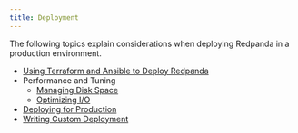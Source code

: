 ```yaml
---
title: Deployment
---
```


<head>
    <meta name="title" content="Deployment | Redpanda Docs"/>
    <meta name="description" content="Deployment index page."/>
</head>

The following topics explain considerations when deploying Redpanda in a production environment.

- [Using Terraform and Ansible to Deploy Redpanda](./production-deployment-automation)
- Performance and Tuning
    - [Managing Disk Space](disk-utilization)
    - [Optimizing I/O](./io-optimization.mdx)
- [Deploying for Production](./production-deployment)
- [Writing Custom Deployment](./custom-deployment)
